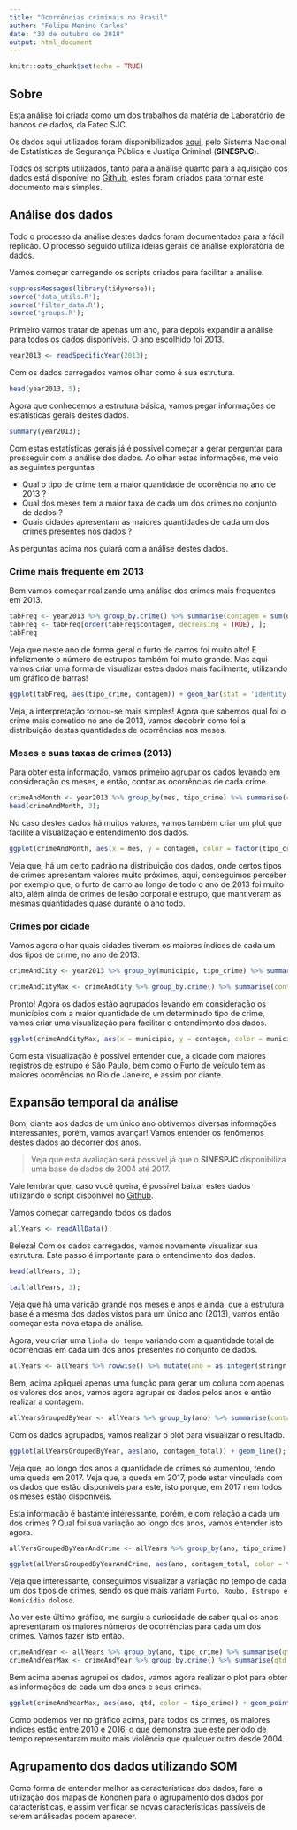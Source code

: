 ```yaml
---
title: "Ocorrências criminais no Brasil"
author: "Felipe Menino Carlos"
date: "30 de outubro de 2018"
output: html_document
---
```


```r
knitr::opts_chunk$set(echo = TRUE)
```

## Sobre

Esta análise foi criada como um dos trabalhos da matéria de Laboratório de bancos de dados, da Fatec SJC.

Os dados aqui utilizados foram disponibilizados [aqui](http://dados.gov.br/dataset/sistema-nacional-de-estatisticas-de-seguranca-publica), pelo Sistema Nacional de Estatísticas de Segurança Pública e Justiça Criminal (**SINESPJC**).

Todos os scripts utilizados, tanto para a análise quanto para a aquisição dos dados está disponível no [Github](https://github.com/M3nin0/ocorrencias-brasil), estes foram criados para tornar este documento mais simples.

## Análise dos dados

Todo o processo da análise destes dados foram documentados para a fácil replicão. O processo seguido utiliza ideias gerais de análise exploratória de dados.

Vamos começar carregando os scripts criados para facilitar a análise.

```r
suppressMessages(library(tidyverse));
source('data_utils.R');
source('filter_data.R');
source('groups.R');
```

Primeiro vamos tratar de apenas um ano, para depois expandir a análise para todos os dados disponíveis. O ano escolhido foi 2013.

```r
year2013 <- readSpecificYear(2013);
```

Com os dados carregados vamos olhar como é sua estrutura.

```r
head(year2013, 5);
```

Agora que conhecemos a estrutura básica, vamos pegar informações de estatísticas gerais destes dados.

```r
summary(year2013);
```

Com estas estatísticas gerais já é possível começar a gerar perguntar para prosseguir com a análise dos dados. Ao olhar estas informações, me veio as seguintes perguntas

- Qual o tipo de crime tem a maior quantidade de ocorrência no ano de 2013 ?
- Qual dos meses tem a maior taxa de cada um dos crimes no conjunto de dados ?
- Quais cidades apresentam as maiores quantidades de cada um dos crimes presentes nos dados ?

As perguntas acima nos guiará com a análise destes dados.

### Crime mais frequente em 2013

Bem vamos começar realizando uma análise dos crimes mais frequentes em 2013. 

```r
tabFreq <- year2013 %>% group_by.crime() %>% summarise(contagem = sum(ocorrencias));
tabFreq <- tabFreq[order(tabFreq$contagem, decreasing = TRUE), ];
tabFreq
```

<!-- Furto e crime são coisas diferentes! Mas aqui devo considerar a mesma coisa ? -->

Veja que neste ano de forma geral o furto de carros foi muito alto! E infelizmente o número de estrupos também foi muito grande. Mas aqui vamos criar uma forma de visualizar estes dados mais facilmente, utilizando um gráfico de barras!

```r
ggplot(tabFreq, aes(tipo_crime, contagem)) + geom_bar(stat = 'identity') + coord_flip();
```

Veja, a interpretação tornou-se mais simples! Agora que sabemos qual foi o crime mais cometido no ano de 2013, vamos decobrir como foi a distribuição destas quantidades de ocorrências nos meses.

### Meses e suas taxas de crimes (2013)

Para obter esta informação, vamos primeiro agrupar os dados levando em consideração os meses, e então, contar as ocorrências de cada crime.

```r
crimeAndMonth <- year2013 %>% group_by(mes, tipo_crime) %>% summarise(contagem=sum(ocorrencias));
head(crimeAndMonth, 3);
```

No caso destes dados há muitos valores, vamos também criar um plot que facilite a visualização e entendimento dos dados.

```r
ggplot(crimeAndMonth, aes(x = mes, y = contagem, color = factor(tipo_crime))) + geom_point();
```

Veja que, há um certo padrão na distribuição dos dados, onde certos tipos de crimes apresentam valores muito próximos, aqui, conseguimos perceber por exemplo que, o furto de carro ao longo de todo o ano de 2013 foi muito alto, além ainda de crimes de lesão corporal e estrupo, que mantiveram as mesmas quantidades quase durante o ano todo.  

### Crimes por cidade

Vamos agora olhar quais cidades tiveram os maiores índices de cada um dos tipos de crime, no ano de 2013.

```r
crimeAndCity <- year2013 %>% group_by(municipio, tipo_crime) %>% summarise(contagem = sum(ocorrencias));

crimeAndCityMax <- crimeAndCity %>% group_by.crime() %>% summarise(contagem = max(contagem)) %>% inner_join(crimeAndCity);
```

Pronto! Agora os dados estão agrupados levando em consideração os municípios com a maior quantidade de um determinado tipo de crime, vamos criar uma visualização para facilitar o entendimento dos dados.

```r
ggplot(crimeAndCityMax, aes(x = municipio, y = contagem, color = municipio)) + geom_point() + facet_wrap(~tipo_crime) + theme(axis.text.x  = element_text(angle = 45, hjust = 1));
```

Com esta visualização é possível entender que, a cidade com maiores registros de estrupo é Sâo Paulo, bem como o Furto de veículo tem as maiores ocorrências no Rio de Janeiro, e assim por diante. 

## Expansão temporal da análise

Bom, diante aos dados de um único ano obtivemos diversas informações interessantes, porém, vamos avançar! Vamos entender os fenômenos destes dados ao decorrer dos anos.

> Veja que esta avaliação será possível já que o **SINESPJC** disponibiliza uma base de dados de 2004 até 2017.

Vale lembrar que, caso você queira, é possível baixar estes dados utilizando o script disponível no [Github](https://github.com/M3nin0/ocorrencias-brasil/tree/master/recuperacao_dados).

Vamos começar carregando todos os dados


```r
allYears <- readAllData();
```

Beleza! Com os dados carregados, vamos novamente visualizar sua estrutura. Este passo é importante para o entendimento dos dados.

```r
head(allYears, 3);
```

```r
tail(allYears, 3);
```


Veja que há uma varição grande nos meses e anos e ainda, que a estrutura base é a mesma dos dados vistos para um único ano (2013), vamos então começar esta nova etapa de análise.

Agora, vou criar uma `linha do tempo` variando com a quantidade total de ocorrências em cada um dos anos presentes no conjunto de dados.

```r
allYears <- allYears %>% rowwise() %>% mutate(ano = as.integer(stringr::str_split(mes_ano, '/')[[1]][2]));
```

Bem, acima apliquei apenas uma função para gerar um coluna com apenas os valores dos anos, vamos agora agrupar os dados pelos anos e então realizar a contagem.

```r
allYearsGroupedByYear <- allYears %>% group_by(ano) %>% summarise(contagem_total = sum(ocorrencias));
```

Com os dados agrupados, vamos realizar o plot para visualizar o resultado.

```r
ggplot(allYearsGroupedByYear, aes(ano, contagem_total)) + geom_line();
```

Veja que, ao longo dos anos a quantidade de crimes só aumentou, tendo uma queda em 2017. Veja que, a queda em 2017, pode estar vinculada com os dados que estão disponíveis para este, isto porque, em 2017 nem todos os meses estão disponíveis.

Esta informação é bastante interessante, porém, e com relação a cada um dos crimes ? Qual foi sua variação ao longo dos anos, vamos entender isto agora.

```r
allYersGroupedByYearAndCrime <- allYears %>% group_by(ano, tipo_crime) %>% summarise(contagem_total = sum(ocorrencias));

ggplot(allYersGroupedByYearAndCrime, aes(ano, contagem_total, color = tipo_crime)) + geom_line() + facet_wrap(~ tipo_crime);
```

Veja que interessante, conseguimos visualizar a variação no tempo de cada um dos tipos de crimes, sendo os que mais variam `Furto, Roubo, Estrupo e Homicídio doloso`.

Ao ver este último gráfico, me surgiu a curiosidade de saber qual os anos apresentaram os maiores números de ocorrências para cada um dos crimes. Vamos fazer isto então. 


```r
crimeAndYear <- allYears %>% group_by(ano, tipo_crime) %>% summarise(qtd = sum(ocorrencias)); 
crimeAndYearMax <- crimeAndYear %>% group_by.crime() %>% summarise(qtd = max(qtd)) %>% inner_join(crimeAndYear);
```

Bem acima apenas agrupei os dados, vamos agora realizar o plot para obter as informações de cada um dos anos e seus crimes.


```r
ggplot(crimeAndYearMax, aes(ano, qtd, color = tipo_crime)) + geom_point();
```

Como podemos ver no gráfico acima, para todos os crimes, os maiores índices estão entre 2010 e 2016, o que demonstra que este período de tempo representaram muito mais violência que qualquer outro desde 2004.

## Agrupamento dos dados utilizando SOM

Como forma de entender melhor as características dos dados, farei a utilização dos mapas de Kohonen para o agrupamento dos dados por características, e assim verificar se novas características passíveis de serem análisadas podem aparecer.

